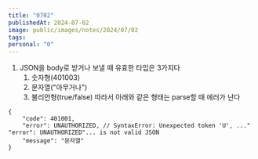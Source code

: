 ```yaml
---
title: "0702"
publishedAt: 2024-07-02
image: public/images/notes/2024/07/02
tags: 
personal: "0"
---
```

1. JSON을 body로 받거나 보낼 때 유효한 타입은 3가지다
	1. 숫자형(401003)
	2. 문자열("아무거나")
	3. 불리언형(true/false)
	따라서 아래와 같은 형태는 parse할 때 에러가 난다
```
{
	"code": 401001,
	"error": UNAUTHORIZED, // SyntaxError: Unexpected token 'U', ..." "error": UNAUTHORIZED"... is not valid JSON
	"message": "문자열"
}
```